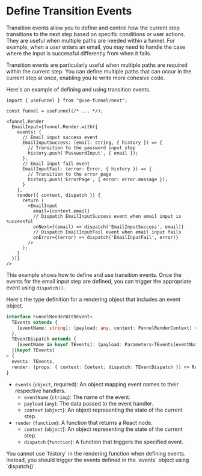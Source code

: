 
# Define Transition Events

Transition events allow you to define and control how the current step transitions to the next step based on specific conditions or user actions. They are useful when multiple paths are needed within a funnel. For example, when a user enters an email, you may need to handle the case where the input is successful differently from when it fails.

Transition events are particularly useful when multiple paths are required within the current step. You can define multiple paths that can occur in the current step at once, enabling you to write more cohesive code.

Here's an example of defining and using transition events.

```tsx
import { useFunnel } from "@use-funnel/next";

const funnel = useFunnel(/* ... */);

<funnel.Render
  EmailInput={funnel.Render.with({
    events: {
      // Email input success event
      EmailInputSuccess: (email: string, { history }) => {
        // Transition to the password input step
        history.push('PasswordInput', { email });
      },
      // Email input fail event
      EmailInputFail: (error: Error, { history }) => {
        // Transition to the error page
        history.push('ErrorPage', { error: error.message });
      }
    },
    render({ context, dispatch }) {
      return (
        <EmailInput
          email={context.email}
          // Dispatch EmailInputSuccess event when email input is successful
          onNext={(email) => dispatch('EmailInputSuccess', email)}
          // Dispatch EmailInputFail event when email input fails
          onError={(error) => dispatch('EmailInputFail', error)}
        />
      );
    }
  })}
/>
```

This example shows how to define and use transition events. Once the events for the email input step are defined, you can trigger the appropriate event using `dispatch()`.

Here's the type definition for a rendering object that includes an event object.

```ts
interface FunnelRenderWithEvent<
  TEvents extends {
    [eventName: string]: (payload: any, context: FunnelRenderContext) => void
  },
  TEventDispatch extends {
    [eventName in keyof TEvents]: (payload: Parameters<TEvents[eventName]>[0]) => void
  }[keyof TEvents]
> {
  events: TEvents,
  render: (props: { context: Context; dispatch: TEventDispatch }) => React.ReactNode
}
```

- `events` (`object`, required): An object mapping event names to their respective handlers.
  - `eventName` (`string`): The name of the event.
  - `payload` (`any`): The data passed to the event handler.
  - `context` (`object`): An object representing the state of the current step.
- `render` (`function`): A function that returns a React node.
  - `context` (`object`): An object representing the state of the current step.
  - `dispatch` (`function`): A function that triggers the specified event.

<Callout type="warning">
You cannot use `history` in the rendering function when defining events. Instead, you should trigger the events defined in the `events` object using `dispatch()`.
</Callout>